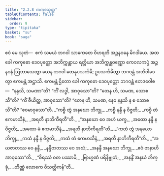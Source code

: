 ```yaml
---
title: "2.2.8 ကကုဓသုတ္တ"
tableOfContents: false
sidebar:
  order: 9
type: "tipitaka"
basket: "su"
book: "saga"
---
```



<DynamicBreadcrumb />

<Division number="99" book="saga">

<Paragraph number="453" book="saga">
ဧဝံ မေ သုတံ—  ဧကံ သမယံ ဘဂဝါ သာကေတေ ဝိဟရတိ အဉ္ဇနဝနေ မိဂဒါယေ. အထ ခေါ ကကုဓော ဒေဝပုတ္တော အဘိက္ကန္တာယ ရတ္တိယာ အဘိက္ကန္တဝဏ္ဏော ကေဝလကပ္ပံ အဉ္ဇနဝနံ ဩဘာသေတွာ ယေန ဘဂဝါ တေနုပသင်္ကမိ; ဥပသင်္ကမိတွာ ဘဂဝန္တံ အဘိဝါဒေတွာ ဧကမန္တံ အဋ္ဌာသိ. ဧကမန္တံ ဌိတော ခေါ ကကုဓော ဒေဝပုတ္တော ဘဂဝန္တံ ဧတဒဝေါစ—  “နန္ဒသိ, သမဏာ”တိ? “ကိံ လဒ္ဓါ, အာဝုသော”တိ? “တေန ဟိ, သမဏ, သောစသီ”တိ? “ကိံ ဇီယိတ္ထ, အာဝုသော”တိ? “တေန ဟိ, သမဏ, နေဝ နန္ဒသိ န စ သောစသီ”တိ? “ဧဝမာဝုသော”တိ.
</Paragraph>

<Paragraph number="454" type="verses" book="saga">
_“ကစ္စိ တွံ အနဃော ဘိက္ခု,_  
_ကစ္စိ နန္ဒီ န ဝိဇ္ဇတိ;_  
_ကစ္စိ တံ ဧကမာသီနံ,_  
_အရတီ နာဘိကီရတီ”တိ._  

</Paragraph>

<Paragraph number="455" type="verses" book="saga">
_“အနဃော ဝေ အဟံ ယက္ခ,_  
_အထော နန္ဒီ န ဝိဇ္ဇတိ;_  
_အထော မံ ဧကမာသီနံ,_  
_အရတီ နာဘိကီရတီ”တိ._  

</Paragraph>

<Paragraph number="456" type="verses" book="saga">
_“ကထံ တွံ အနဃော ဘိက္ခု,_  
_ကထံ နန္ဒီ န ဝိဇ္ဇတိ;_  
_ကထံ တံ ဧကမာသီနံ,_  
_အရတီ နာဘိကီရတီ”တိ._  

</Paragraph>

<Paragraph number="457" type="verses" book="saga">
_“အဃဇာတဿ ဝေ နန္ဒီ,_  
_နန္ဒီဇာတဿ ဝေ အဃံ;_  
_အနန္ဒီ အနဃော ဘိက္ခု,_  
_ဧဝံ ဇာနာဟိ အာဝုသော”တိ._  

</Paragraph>

<Paragraph number="458" type="verses" book="saga">
_“စိရဿံ ဝတ ပဿာမိ,_  
_ဗြာဟ္မဏံ ပရိနိဗ္ဗုတံ;_  
_အနန္ဒိံ အနဃံ ဘိက္ခုံ,_  
_တိဏ္ဏံ လောကေ ဝိသတ္တိကန်”တိ._
</Paragraph>
</Division>